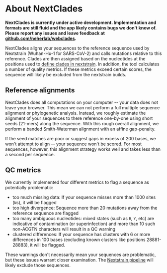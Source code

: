 # About NextClades

**NextClades is currently under active development.
Implementation and formats are still fluid and the app likely contains bugs we don't know of.
Please report any issues and leave feedback at [github.com/neherlab/webclades](https://github.com/neherlab/webclades).**

NextClades aligns your sequences to the reference sequence used by Nextstrain (Wuhan-Hu-1 for SARS-CoV-2) and calls mutations relative to this reference.
Clades are then assigned based on the nucleotides at the positions used to [define clades in nextstrain](https://github.com/nextstrain/ncov/blob/master/config/clades.tsv).
In addition, the tool calculates a number of quality metrics.
If these metrics exceed certain scores, the sequence will likely be excluded from the nextstrain builds.

## Reference alignments
NextClades does all computations on your computer -- your data does not leave your browser.
This mean we can not perform a full multiple sequence alignment or phylogenetic analysis.
Instead, we roughly estimate the alignment of your sequences to there reference one-by-one using short seeds (21-mers) along the sequence.
With this rough overall alignment, we perform a banded Smith-Waterman alignment with an affine gap-penalty.

If the seed matches are poor or suggest gaps in excess of 200 bases, we won't attempt to align -- your sequence won't be scored.
For most sequences, however, this alignment strategy works well and takes less than a second per sequence.

## QC metrics
We currently implemented four different metrics to flag a sequence as potentially problematic:

 * too much missing data: If your sequence misses more than 1000 sites (`N`s), it will be flagged
 * too high divergence: Sequence more than 20 mutations away from the reference sequence are flagged
 * too many ambiguous nucleotides: mixed states (such as `R`, `Y`, etc) are indicative of contamination (or superinfection) and more than 10 such non-ACGTN characters will result in a QC warning
 * clustered differences: If your sequence has clusters with 6 or more differences in 100 bases (excluding known clusters like positions 28881-28883), it will be flagged.

These warnings don't necessarily mean your sequences are problematic, but these issues warrant closer examination.
The [Nextstrain pipeline](https://github.com/nextstrain/ncov) will likely exclude those sequences.

